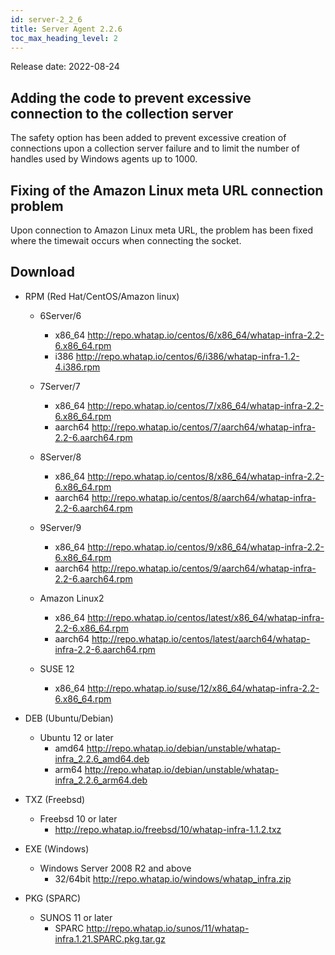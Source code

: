 ```yaml
---
id: server-2_2_6
title: Server Agent 2.2.6
toc_max_heading_level: 2
---
```


Release date: 2022-08-24

## Adding the code to prevent excessive connection to the collection server

The safety option has been added to prevent excessive creation of connections upon a collection server failure and to limit the number of handles used by Windows agents up to 1000.

## Fixing of the Amazon Linux meta URL connection problem

Upon connection to Amazon Linux meta URL, the problem has been fixed where the timewait occurs when connecting the socket. 

## Download

-   RPM (Red Hat/CentOS/Amazon linux)

    -   6Server/6 
        -   x86_64 http://repo.whatap.io/centos/6/x86_64/whatap-infra-2.2-6.x86_64.rpm 
        -   i386 http://repo.whatap.io/centos/6/i386/whatap-infra-1.2-4.i386.rpm

    -   7Server/7 
        -   x86_64 http://repo.whatap.io/centos/7/x86_64/whatap-infra-2.2-6.x86_64.rpm 
        -   aarch64 http://repo.whatap.io/centos/7/aarch64/whatap-infra-2.2-6.aarch64.rpm

    -   8Server/8 
        -   x86_64 http://repo.whatap.io/centos/8/x86_64/whatap-infra-2.2-6.x86_64.rpm 
        -   aarch64 http://repo.whatap.io/centos/8/aarch64/whatap-infra-2.2-6.aarch64.rpm

    -   9Server/9 
        -   x86_64 http://repo.whatap.io/centos/9/x86_64/whatap-infra-2.2-6.x86_64.rpm 
        -   aarch64 http://repo.whatap.io/centos/9/aarch64/whatap-infra-2.2-6.aarch64.rpm

    -   Amazon Linux2
        -   x86_64 http://repo.whatap.io/centos/latest/x86_64/whatap-infra-2.2-6.x86_64.rpm 
        -   aarch64 http://repo.whatap.io/centos/latest/aarch64/whatap-infra-2.2-6.aarch64.rpm

    -   SUSE 12
        -   x86_64 http://repo.whatap.io/suse/12/x86_64/whatap-infra-2.2-6.x86_64.rpm

-   DEB (Ubuntu/Debian)
    -   Ubuntu 12 or later
        -   amd64 http://repo.whatap.io/debian/unstable/whatap-infra_2.2.6_amd64.deb
        -   arm64 http://repo.whatap.io/debian/unstable/whatap-infra_2.2.6_arm64.deb

-   TXZ (Freebsd)
    -   Freebsd 10 or later
        -   http://repo.whatap.io/freebsd/10/whatap-infra-1.1.2.txz

-   EXE (Windows)
    -   Windows Server 2008 R2 and above
        -   32/64bit http://repo.whatap.io/windows/whatap_infra.zip

-   PKG (SPARC)
    -   SUNOS 11 or later
        -   SPARC http://repo.whatap.io/sunos/11/whatap-infra.1.21.SPARC.pkg.tar.gz
